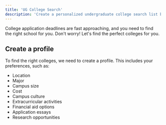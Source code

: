 ```yaml
---
title: 'UG College Search'
description: 'Create a personalized undergraduate college search list based on applicant profile.'
---
```


College application deadlines are fast approaching, and you need to find the right school for you. Don't worry! Let's find the perfect colleges for you.

## Create a profile
To find the right colleges, we need to create a profile. This includes your preferences, such as:
- Location
- Major
- Campus size
- Cost
- Campus culture
- Extracurricular activities
- Financial aid options
- Application essays
- Research opportunities


```python title="portfolio.py"

```